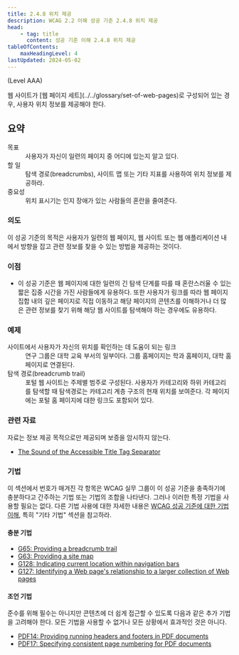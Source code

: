 ```yaml
---
title: 2.4.8 위치 제공
description: WCAG 2.2 이해 성공 기준 2.4.8 위치 제공
head:
    - tag: title
      content: 성공 기준 이해 2.4.8 위치 제공
tableOfContents:
    maxHeadingLevel: 4
lastUpdated: 2024-05-02
---
```



(Level AAA)

<Card title="성공 기준(SC)">
웹 사이트가 [웹 페이지 세트](../../glossary/set-of-web-pages)로 구성되어 있는 경우, 사용자 위치 정보를 제공해야 한다.
</Card>

## 요약

<dl>
<dt>목표</dt>
<dd>사용자가 자신이 일련의 페이지 중 어디에 있는지 알고 있다.</dd>
<dt>할 일</dt>
<dd>탐색 경로(<span lang="en">breadcrumbs</span>), 사이트 맵 또는 기타 지표를 사용하여 위치 정보를 제공하라.</dd>
<dt>중요성</dt>
<dd>위치 표시기는 인지 장애가 있는 사람들의 혼란을 줄여준다.</dd>
</dl>

### 의도

이 성공 기준의 목적은 사용자가 일련의 웹 페이지, 웹 사이트 또는 웹 애플리케이션 내에서 방향을 잡고 관련 정보를 찾을 수 있는 방법을 제공하는 것이다.

### 이점

*   이 성공 기준은 웹 페이지에 대한 일련의 긴 탐색 단계를 따를 때 혼란스러울 수 있는 짧은 집중 시간을 가진 사람들에게 유용하다. 또한 사용자가 링크를 따라 웹 페이지 집합 내의 깊은 페이지로 직접 이동하고 해당 페이지의 콘텐츠를 이해하거나 더 많은 관련 정보를 찾기 위해 해당 웹 사이트를 탐색해야 하는 경우에도 유용하다.

### 예제

<dl>
    <dt>사이트에서 사용자가 자신의 위치를 ​​확인하는 데 도움이 되는 링크</dt>
    <dd>연구 그룹은 대학 교육 부서의 일부이다. 그룹 홈페이지는 학과 홈페이지, 대학 홈페이지로 연결된다.</dd>
    <dt>탐색 경로(<span lang="en">breadcrumb trail</span>)</dt>
    <dd>
        포털 웹 사이트는 주제별 범주로 구성된다. 사용자가 카테고리와 하위 카테고리를 탐색할 때 탐색경로는 카테고리 계층 구조의 현재 위치를 보여준다. 각 페이지에는 포털 홈 페이지에 대한 링크도 포함되어 있다.
    </dd>
</dl>

### 관련 자료

자료는 정보 제공 목적으로만 제공되며 보증을 암시하지 않는다.

*   [The Sound of the Accessible Title Tag Separator](http://www.standards-schmandards.com/2004/title-text-separators/)

### 기법

이 섹션에서 번호가 매겨진 각 항목은 WCAG 실무 그룹이 이 성공 기준을 충족하기에 충분하다고 간주하는 기법 또는 기법의 조합을 나타낸다. 그러나 이러한 특정 기법을 사용할 필요는 없다. 다른 기법 사용에 대한 자세한 내용은 [WCAG 성공 기준에 대한 기법 이해](../understanding-techniques), 특히 "기타 기법" 섹션을 참고하라.

#### 충분 기법

*   [G65: Providing a breadcrumb trail](https://www.w3.org/WAI/WCAG22/Techniques/general/G65)
*   [G63: Providing a site map](https://www.w3.org/WAI/WCAG22/Techniques/general/G63)
*   [G128: Indicating current location within navigation bars](https://www.w3.org/WAI/WCAG22/Techniques/general/G128)
*   [G127: Identifying a Web page's relationship to a larger collection of Web pages](https://www.w3.org/WAI/WCAG22/Techniques/general/G127)

#### 조언 기법

준수를 위해 필수는 아니지만 콘텐츠에 더 쉽게 접근할 수 있도록 다음과 같은 추가 기법을 고려해야 한다. 모든 기법을 사용할 수 없거나 모든 상황에서 효과적인 것은 아니다.

*   [PDF14: Providing running headers and footers in PDF documents](https://www.w3.org/WAI/WCAG22/Techniques/pdf/PDF14)
*   [PDF17: Specifying consistent page numbering for PDF documents](https://www.w3.org/WAI/WCAG22/Techniques/pdf/PDF17)

